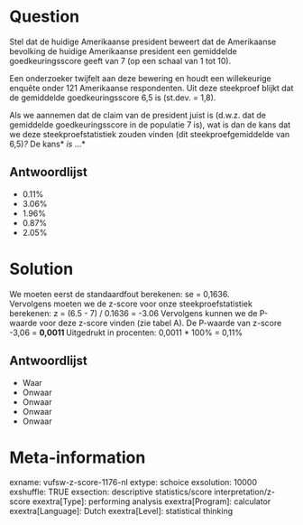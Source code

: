 Question
========
Stel dat de huidige Amerikaanse president beweert dat de Amerikaanse bevolking de huidige Amerikaanse president een gemiddelde goedkeuringsscore geeft van 7 (op een schaal van 1 tot 10).  
  
Een onderzoeker twijfelt aan deze bewering en houdt een willekeurige enquête onder 121 Amerikaanse respondenten. Uit deze steekproef blijkt dat de gemiddelde goedkeuringsscore 6,5 is (st.dev. = 1,8).  
  
Als we aannemen dat de claim van de president juist is (d.w.z. dat de gemiddelde goedkeuringsscore in de populatie 7 is), wat is dan de kans dat we deze steekproefstatistiek zouden vinden (dit steekproefgemiddelde van 6,5)*?*  De kans* *is* ...*

Antwoordlijst
----------
* 0.11%
* 3.06%
* 1.96%
* 0.87%
* 2.05%

Solution
========

We moeten eerst de standaardfout berekenen: se = 0,1636.  
Vervolgens moeten we de z-score voor onze steekproefstatistiek berekenen: z = (6.5 - 7) / 0.1636 = -3.06  Vervolgens kunnen we de P-waarde voor deze z-score vinden (zie tabel A). De P-waarde van z-score -3,06 = **0,0011 **  Uitgedrukt in procenten: 0,0011 \* 100% = 0,11%

Antwoordlijst
----------
* Waar
* Onwaar
* Onwaar
* Onwaar
* Onwaar

Meta-information
================
exname: vufsw-z-score-1176-nl
extype: schoice
exsolution: 10000
exshuffle: TRUE
exsection: descriptive statistics/score interpretation/z-score
exextra[Type]: performing analysis
exextra[Program]: calculator
exextra[Language]: Dutch
exextra[Level]: statistical thinking

